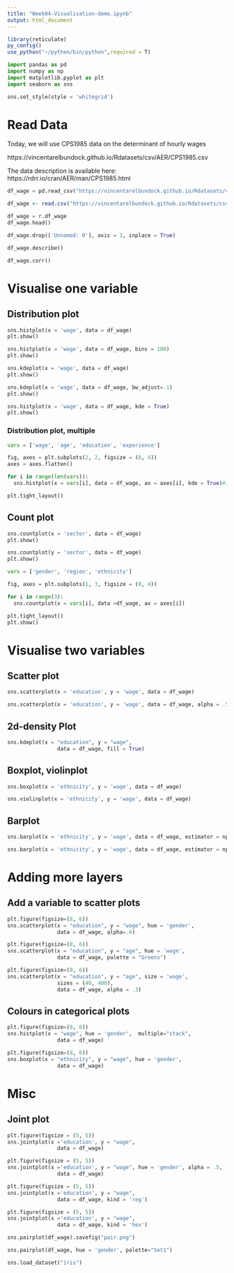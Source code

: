 ```yaml
---
title: "Week04-Visualisation-demo.ipynb"
output: html_document
---
```


```r
library(reticulate)
py_config()
use_python("~/python/bin/python",required = T)
```

```python
import pandas as pd
import numpy as np
import matplotlib.pyplot as plt
import seaborn as sns
```



```python
sns.set_style(style = 'whitegrid')
```

# Read Data

Today, we will use CPS1985 data on the determinant of hourly wages

https://vincentarelbundock.github.io/Rdatasets/csv/AER/CPS1985.csv

The data description is available here:
https://rdrr.io/cran/AER/man/CPS1985.html

```python
df_wage = pd.read_csv("https://vincentarelbundock.github.io/Rdatasets/csv/AER/CPS1985.csv")
```
```r
df_wage <- read.csv("https://vincentarelbundock.github.io/Rdatasets/csv/AER/CPS1985.csv")
```

```python
df_wage = r.df_wage
df_wage.head()

```

```python
df_wage.drop(['Unnamed: 0'], axis = 1, inplace = True)
```

```python
df_wage.describe()
```

```python
df_wage.corr()
```

# Visualise one variable

## Distribution plot

```python
sns.histplot(x = 'wage', data = df_wage)
plt.show()
```

```python
sns.histplot(x = 'wage', data = df_wage, bins = 100)
plt.show()
```

```python
sns.kdeplot(x = 'wage', data = df_wage)
plt.show()
```

```python
sns.kdeplot(x = 'wage', data = df_wage, bw_adjust=.1)
plt.show()
```

```python
sns.histplot(x = 'wage', data = df_wage, kde = True)
plt.show()
```

### Distribution plot, multiple

```python
vars = ['wage', 'age', 'education', 'experience']

fig, axes = plt.subplots(2, 2, figsize = (8, 4))
axes = axes.flatten()

for i in range(len(vars)):
  sns.histplot(x = vars[i], data = df_wage, ax = axes[i], kde = True)#i // 2, i % 2], kde = True)

plt.tight_layout()
```

## Count plot

```python
sns.countplot(x = 'sector', data = df_wage)
plt.show()
```

```python
sns.countplot(y = 'sector', data = df_wage)
plt.show()
```

```python
vars = ['gender', 'region', 'ethnicity']

fig, axes = plt.subplots(1, 3, figsize = (8, 4))

for i in range(3):
  sns.countplot(x = vars[i], data =df_wage, ax = axes[i])

plt.tight_layout()
plt.show()
```

# Visualise two variables

## Scatter plot

```python
sns.scatterplot(x = 'education', y = 'wage', data = df_wage)

```

```python
sns.scatterplot(x = 'education', y = 'wage', data = df_wage, alpha = .5)
```

## 2d-density Plot

```python
sns.kdeplot(x = "education", y = "wage", 
                data = df_wage, fill = True)
```

## Boxplot, violinplot

```python
sns.boxplot(x = 'ethnicity', y = 'wage', data = df_wage)
```

```python
sns.violinplot(x = 'ethnicity', y = 'wage', data = df_wage)
```

## Barplot

```python
sns.barplot(x = 'ethnicity', y = 'wage', data = df_wage, estimator = np.mean)
```

```python
sns.barplot(x = 'ethnicity', y = 'wage', data = df_wage, estimator = np.std)
```

# Adding more layers

## Add a variable to scatter plots

```python
plt.figure(figsize=(8, 6))
sns.scatterplot(x = "education", y = "wage", hue = 'gender',
                data = df_wage, alpha=.4)
```

```python
plt.figure(figsize=(8, 6))
sns.scatterplot(x = "education", y = "age", hue = 'wage',
                data = df_wage, palette = "Greens")
```

```python
plt.figure(figsize=(8, 6))
sns.scatterplot(x = "education", y = "age", size = 'wage', 
                sizes = (40, 400),
                data = df_wage, alpha = .3)
```

## Colours in categorical plots

```python
plt.figure(figsize=(8, 6))
sns.histplot(x = "wage", hue = 'gender',  multiple="stack",
                data = df_wage)
```

```python
plt.figure(figsize=(8, 6))
sns.boxplot(x = "ethnicity", y = "wage", hue = 'gender',
                data = df_wage)
```

# Misc

## Joint plot

```python
plt.figure(figsize = (5, 5))
sns.jointplot(x ='education', y = "wage",
                data = df_wage)
```

```python
plt.figure(figsize = (5, 5))
sns.jointplot(x ='education', y = "wage", hue = 'gender', alpha = .5,
                data = df_wage)
```

```python
plt.figure(figsize = (5, 5))
sns.jointplot(x ='education', y = "wage",
                data = df_wage, kind = 'reg')
```

```python
plt.figure(figsize = (5, 5))
sns.jointplot(x ='education', y = "wage", 
                data = df_wage, kind = 'hex')
```

```python
sns.pairplot(df_wage).savefig("pair.png")
```

```python
sns.pairplot(df_wage, hue = 'gender', palette="Set1")
```

```python
sns.load_dataset("iris")
```


